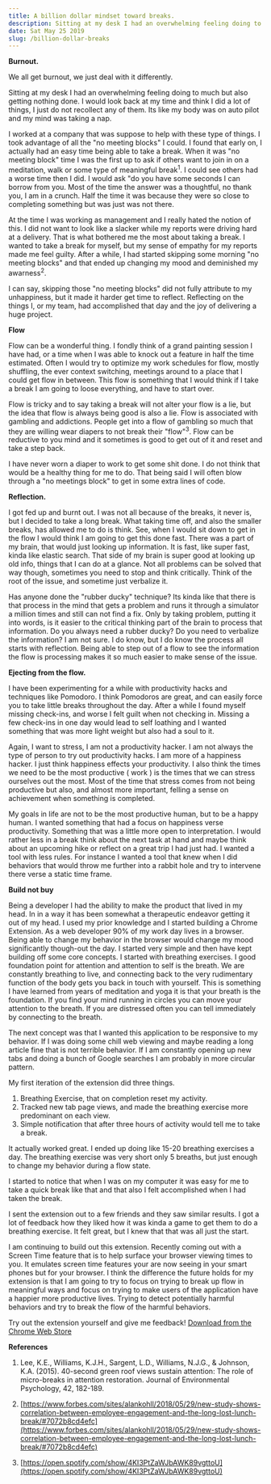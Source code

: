 ```yaml
---
title: A billion dollar mindset toward breaks.
description: Sitting at my desk I had an overwhelming feeling doing to much but also getting nothing done.
date: Sat May 25 2019
slug: /billion-dollar-breaks
---
```


**Burnout.**

We all get burnout, we just deal with it differently.

Sitting at my desk I had an overwhelming feeling doing to much but also getting nothing done. I would look back at my time and think I did a lot of things, I just do not recollect any of them. Its like my body was on auto pilot and my mind was taking a nap.

I worked at a company that was suppose to help with these type of things. I took advantage of all the "no meeting blocks" I could. I found that early on, I actually had an easy time being able to take a break. When it was "no meeting block" time I was the first up to ask if others want to join in on a meditation, walk or some type of meaningful break<sup>1</sup>. I could see others had a worse time then I did. I would ask "do you have some seconds I can borrow from you. Most of the time the answer was a thoughtful, no thank you, I am in a crunch. Half the time it was because they were so close to completing something but was just was not there.

At the time I was working as management and I really hated the notion of this. I did not want to look like a slacker while my reports were driving hard at a delivery. That is what bothered me the most about taking a break. I wanted to take a break for myself, but my sense of empathy for my reports made me feel guilty. After a while, I had started skipping some morning "no meeting blocks" and that ended up changing my mood and deminished my awarness<sup>2</sup>.

I can say, skipping those "no meeting blocks" did not fully attribute to my unhappiness, but it made it harder get time to reflect. Reflecting on the things I, or my team, had accomplished that day and the joy of delivering a huge project.

**Flow**

Flow can be a wonderful thing. I fondly think of a grand painting session I have had, or a time when I was able to knock out a feature in half the time estimated. Often I would try to optimize my work schedules for flow, mostly shuffling, the ever context switching, meetings around to a place that I could get flow in between. This flow is something that I would think if I take a break I am going to loose everything, and have to start over.

Flow is tricky and to say taking a break will not alter your flow is a lie, but the idea that flow is always being good is also a lie. Flow is associated with gambling and addictions. People get into a flow of gambling so much that they are willing wear diapers to not break their "flow"<sup>3</sup>. Flow can be reductive to you mind and it sometimes is good to get out of it and reset and take a step back.

I have never worn a diaper to work to get some shit done. I do not think that would be a healthy thing for me to do. That being said I will often blow through a "no meetings block" to get in some extra lines of code.

**Reflection.**

I got fed up and burnt out. I was not all because of the breaks, it never is, but I decided to take a long break. What taking time off, and also the smaller breaks, has allowed me to do is think. See, when I would sit down to get in the flow I would think I am going to get this done fast. There was a part of my brain, that would just looking up information. It is fast, like super fast, kinda like elastic search. That side of my brain is super good at looking up old info, things that I can do at a glance. Not all problems can be solved that way though, sometimes you need to stop and think critically. Think of the root of the issue, and sometime just verbalize it.

Has anyone done the "rubber ducky" technique? Its kinda like that there is that process in the mind that gets a problem and runs it through a simulator a million times and still can not find a fix. Only by taking problem, putting it into words, is it easier to the critical thinking part of the brain to process that information. Do you always need a rubber ducky? Do you need to verbalize the information? I am not sure. I do know, but I do know the process all starts with reflection. Being able to step out of a flow to see the information the flow is processing makes it so much easier to make sense of the issue.

**Ejecting from the flow.**

I have been experimenting for a while with productivity hacks and techniques like Pomodoro. I think Pomodoros are great, and can easily force you to take little breaks throughout the day. After a while I found myself missing check-ins, and worse I felt guilt when not checking in. Missing a few check-ins in one day would lead to self loathing and I wanted something that was more light weight but also had a soul to it.

Again, I want to stress, I am not a productivity hacker. I am not always the type of person to try out productivity hacks. I am more of a happiness hacker. I just think happiness effects your productivity. I also think the times we need to be the most productive ( work ) is the times that we can stress ourselves out the most. Most of the time that stress comes from not being productive but also, and almost more important, felling a sense on achievement when something is completed.

My goals in life are not to be the most productive human, but to be a happy human. I wanted something that had a focus on happiness verse productivity. Something that was a little more open to interpretation. I would rather less in a break think about the next task at hand and maybe think about an upcoming hike or reflect on a great trip I had just had. I wanted a tool with less rules. For instance I wanted a tool that knew when I did behaviors that would throw me further into a rabbit hole and try to intervene there verse a static time frame.

**Build not buy**

Being a developer I had the ability to make the product that lived in my head. In in a way it has been somewhat a therapeutic endeavor getting it out of my head. I used my prior knowledge and I started building a Chrome Extension. As a web developer 90% of my work day lives in a browser. Being able to change my behavior in the browser would change my mood significantly though-out the day. I started very simple and then have kept building off some core concepts.
I started with breathing exercises. I good foundation point for attention and attention to self is the breath. We are constantly breathing to live, and connecting back to the very rudimentary function of the body gets you back in touch with yourself. This is something I have learned from years of meditation and yoga it is that your breath is the foundation. If you find your mind running in circles you can move your attention to the breath. If you are distressed often you can tell immediately by connecting to the breath.

The next concept was that I wanted this application to be responsive to my behavior. If I was doing some chill web viewing and maybe reading a long article fine that is not terrible behavior. If I am constantly opening up new tabs and doing a bunch of Google searches I am probably in more circular pattern.

My first iteration of the extension did three things.

1. Breathing Exercise, that on completion reset my activity.
2. Tracked new tab page views, and made the breathing exercise more predominant on each view.
3. Simple notification that after three hours of activity would tell me to take a break.

It actually worked great. I ended up doing like 15-20 breathing exercises a day. The breathing exercise was very short only 5 breaths, but just enough to change my behavior during a flow state.

I started to notice that when I was on my computer it was easy for me to take a quick break like that and that also I felt accomplished when I had taken the break.

I sent the extension out to a few friends and they saw similar results. I got a lot of feedback how they liked how it was kinda a game to get them to do a breathing exercise. It felt great, but I knew that that was all just the start.

I am continuing to build out this extension. Recently coming out with a Screen Time feature that is to help surface your browser viewing times to you. It emulates screen time features your are now seeing in your smart phones but for your browser. I think the difference the future holds for my extension is that I am going to try to focus on trying to break up flow in meaningful ways and focus on trying to make users of the application have a happier more productive lives. Trying to detect potentially harmful behaviors and try to break the flow of the harmful behaviors.

Try out the extension yourself and give me feedback!
[Download from the Chrome Web Store](https://chrome.google.com/webstore/detail/muj%C5%8D-be-mindful-of-your-t/pdhdkakfpnlcbipchahefkoaiohkehao)

**References**

1. Lee, K.E., Williams, K.J.H., Sargent, L.D., Williams, N.J.G., & Johnson, K.A. (2015). 40-second green roof views sustain attention: The role of micro-breaks in attention restoration. Journal of Environmental Psychology, 42, 182-189.

2. [https://www.forbes.com/sites/alankohll/2018/05/29/new-study-shows-correlation-between-employee-engagement-and-the-long-lost-lunch-break/#7072b8cd4efc](https://www.forbes.com/sites/alankohll/2018/05/29/new-study-shows-correlation-between-employee-engagement-and-the-long-lost-lunch-break/#7072b8cd4efc)

3. [https://open.spotify.com/show/4KI3PtZaWJbAWK89vgttoU](https://open.spotify.com/show/4KI3PtZaWJbAWK89vgttoU)

